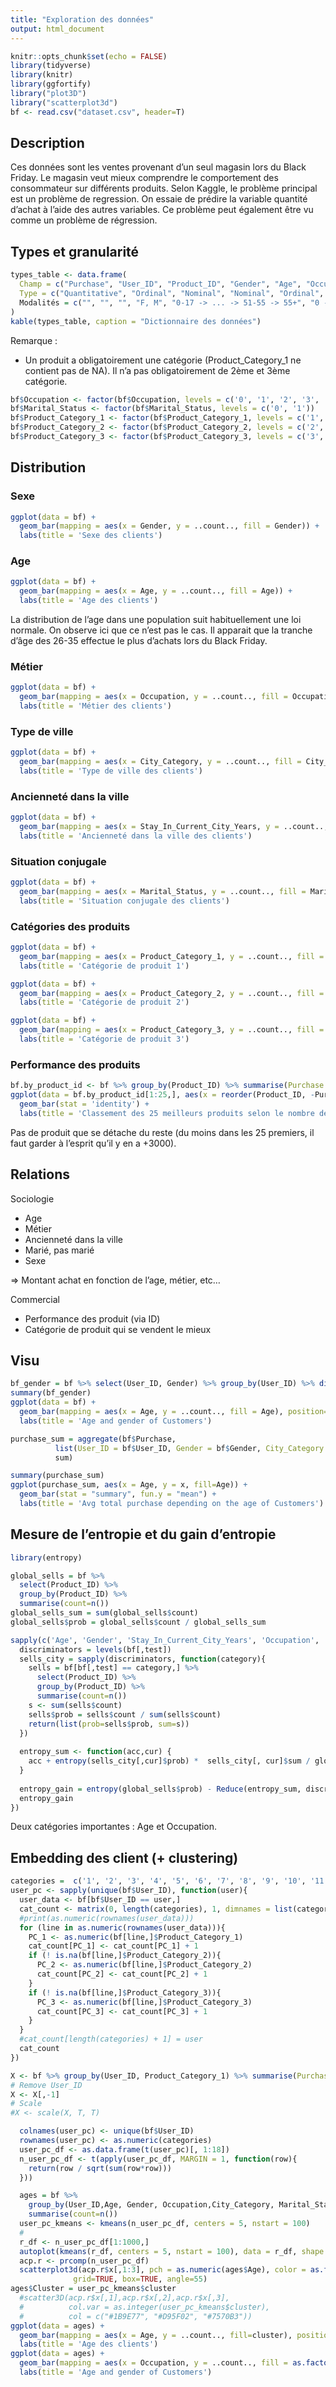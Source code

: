 ```yaml
---
title: "Exploration des données"
output: html_document
---
```


```r
knitr::opts_chunk$set(echo = FALSE)
library(tidyverse)
library(knitr)
library(ggfortify)
library("plot3D")
library("scatterplot3d")
bf <- read.csv("dataset.csv", header=T)
```

## Description
Ces données sont les ventes provenant d'un seul magasin lors du Black Friday.
Le magasin veut mieux comprendre le comportement des consommateur sur différents produits.
Selon Kaggle, le problème principal est un problème de regression. On essaie de prédire la variable quantité d'achat à l'aide des autres variables. Ce problème peut également être vu comme un problème de régression.

## Types et granularité

```r
types_table <- data.frame(
  Champ = c("Purchase", "User_ID", "Product_ID", "Gender", "Age", "Occupation", "City_Category", "Stay_In_Current_City_Years", "Marital_Status", "Product_Category_1", "Product_Category_2", "Product_Category_3"),
  Type = c("Quantitative", "Ordinal", "Nominal", "Nominal", "Ordinal", "Nominal", "Nominal", "Ordinal", "Nominal", "Nominal", "Nominal", "Nominal"),
  Modalités = c("", "", "", "F, M", "0-17 -> ... -> 51-55 -> 55+", "0 -> 20", "A, B, C", "0, 1, 2, 3, 4+", "0, 1", "1 -> 18", "2 -> 18 (avec NA)", "3 -> 18 (avec NA)")
)
kable(types_table, caption = "Dictionnaire des données")
```

Remarque :

- Un produit a obligatoirement une catégorie (Product_Category_1 ne contient pas de NA). Il n'a pas obligatoirement de 2ème et 3ème catégorie.

```r
bf$Occupation <- factor(bf$Occupation, levels = c('0', '1', '2', '3', '4', '5', '6', '7', '8', '9', '10', '11', '12', '13', '14', '15', '16', '17', '18', '19', '20'))
bf$Marital_Status <- factor(bf$Marital_Status, levels = c('0', '1'))
bf$Product_Category_1 <- factor(bf$Product_Category_1, levels = c('1', '2', '3', '4', '5', '6', '7', '8', '9', '10', '11', '12', '13', '14', '15', '16', '17', '18'))
bf$Product_Category_2 <- factor(bf$Product_Category_2, levels = c('2', '3', '4', '5', '6', '7', '8', '9', '10', '11', '12', '13', '14', '15', '16', '17', '18'))
bf$Product_Category_3 <- factor(bf$Product_Category_3, levels = c('3', '4', '5', '6', '7', '8', '9', '10', '11', '12', '13', '14', '15', '16', '17', '18'))
```

## Distribution

### Sexe

```r
ggplot(data = bf) + 
  geom_bar(mapping = aes(x = Gender, y = ..count.., fill = Gender)) + 
  labs(title = 'Sexe des clients')
```

### Age

```r
ggplot(data = bf) + 
  geom_bar(mapping = aes(x = Age, y = ..count.., fill = Age)) + 
  labs(title = 'Age des clients')
```

La distribution de l'age dans une population suit habituellement une loi normale. On observe ici que ce n'est pas le cas. Il apparait que la tranche d'âge des 26-35 effectue le plus d'achats lors du Black Friday.

### Métier

```r
ggplot(data = bf) + 
  geom_bar(mapping = aes(x = Occupation, y = ..count.., fill = Occupation)) + 
  labs(title = 'Métier des clients')
```

### Type de ville

```r
ggplot(data = bf) + 
  geom_bar(mapping = aes(x = City_Category, y = ..count.., fill = City_Category)) + 
  labs(title = 'Type de ville des clients')
```

### Ancienneté dans la ville

```r
ggplot(data = bf) + 
  geom_bar(mapping = aes(x = Stay_In_Current_City_Years, y = ..count.., fill = Stay_In_Current_City_Years)) + 
  labs(title = 'Ancienneté dans la ville des clients')
```

### Situation conjugale

```r
ggplot(data = bf) + 
  geom_bar(mapping = aes(x = Marital_Status, y = ..count.., fill = Marital_Status)) + 
  labs(title = 'Situation conjugale des clients')
```

### Catégories des produits

```r
ggplot(data = bf) + 
  geom_bar(mapping = aes(x = Product_Category_1, y = ..count.., fill = Product_Category_1)) + 
  labs(title = 'Catégorie de produit 1')
```

```r
ggplot(data = bf) + 
  geom_bar(mapping = aes(x = Product_Category_2, y = ..count.., fill = Product_Category_2)) + 
  labs(title = 'Catégorie de produit 2')
```

```r
ggplot(data = bf) + 
  geom_bar(mapping = aes(x = Product_Category_3, y = ..count.., fill = Product_Category_3)) + 
  labs(title = 'Catégorie de produit 3')
```

### Performance des produits

```r
bf.by_product_id <- bf %>% group_by(Product_ID) %>% summarise(Purchase = sum(Purchase)) %>% arrange(desc(Purchase))
ggplot(data = bf.by_product_id[1:25,], aes(x = reorder(Product_ID, -Purchase), y = Purchase)) +
  geom_bar(stat = 'identity') +
  labs(title = 'Classement des 25 meilleurs produits selon le nombre de ventes')
```

Pas de produit que se détache du reste (du moins dans les 25 premiers, il faut garder à l'esprit qu'il y en a +3000).

## Relations

Sociologie

- Age
- Métier
- Ancienneté dans la ville
- Marié, pas marié
- Sexe

=> Montant achat en fonction de l'age, métier, etc...

Commercial

- Performance des produit (via ID)
- Catégorie de produit qui se vendent le mieux

## Visu

```r
bf_gender = bf %>% select(User_ID, Gender) %>% group_by(User_ID) %>% distinct()
summary(bf_gender)
ggplot(data = bf) + 
  geom_bar(mapping = aes(x = Age, y = ..count.., fill = Age), position=position_dodge()) + 
  labs(title = 'Age and gender of Customers')
```

```r
purchase_sum = aggregate(bf$Purchase,
          list(User_ID = bf$User_ID, Gender = bf$Gender, City_Category = bf$City_Category, Age = bf$Age),
          sum)

summary(purchase_sum)
ggplot(purchase_sum, aes(x = Age, y = x, fill=Age)) + 
  geom_bar(stat = "summary", fun.y = "mean") +
  labs(title = 'Avg total purchase depending on the age of Customers')
```


## Mesure de l'entropie et du gain d'entropie

```r
library(entropy)

global_sells = bf %>%
  select(Product_ID) %>%
  group_by(Product_ID) %>%
  summarise(count=n())
global_sells_sum = sum(global_sells$count)
global_sells$prob = global_sells$count / global_sells_sum

sapply(c('Age', 'Gender', 'Stay_In_Current_City_Years', 'Occupation', 'Marital_Status', 'City_Category'), function(test){
  discriminators = levels(bf[,test])
  sells_city = sapply(discriminators, function(category){
    sells = bf[bf[,test] == category,] %>%
      select(Product_ID) %>%
      group_by(Product_ID) %>%
      summarise(count=n())
    s <- sum(sells$count)
    sells$prob = sells$count / sum(sells$count)
    return(list(prob=sells$prob, sum=s))
  })
  
  entropy_sum <- function(acc,cur) {
    acc + entropy(sells_city[,cur]$prob) *  sells_city[, cur]$sum / global_sells_sum # 
  }
  
  entropy_gain = entropy(global_sells$prob) - Reduce(entropy_sum, discriminators, 0)
  entropy_gain
})
```
Deux catégories importantes : Age et Occupation. 

## Embedding des client (+ clustering)

```r
categories =  c('1', '2', '3', '4', '5', '6', '7', '8', '9', '10', '11', '12', '13', '14', '15', '16', '17', '18')
user_pc <- sapply(unique(bf$User_ID), function(user){
  user_data <- bf[bf$User_ID == user,]
  cat_count <- matrix(0, length(categories), 1, dimnames = list(categories, c(user)))
  #print(as.numeric(rownames(user_data)))
  for (line in as.numeric(rownames(user_data))){
    PC_1 <- as.numeric(bf[line,]$Product_Category_1)
    cat_count[PC_1] <- cat_count[PC_1] + 1
    if (! is.na(bf[line,]$Product_Category_2)){
      PC_2 <- as.numeric(bf[line,]$Product_Category_2)
      cat_count[PC_2] <- cat_count[PC_2] + 1
    }
    if (! is.na(bf[line,]$Product_Category_3)){
      PC_3 <- as.numeric(bf[line,]$Product_Category_3)
      cat_count[PC_3] <- cat_count[PC_3] + 1
    }
  }
  #cat_count[length(categories) + 1] = user
  cat_count
})
```
```r
X <- bf %>% group_by(User_ID, Product_Category_1) %>% summarise(Purchase = sum(Purchase)) %>% spread(key = Product_Category_1, value = Purchase, fill = 0)
# Remove User_ID
X <- X[,-1]
# Scale
#X <- scale(X, T, T)
```

```r
  colnames(user_pc) <- unique(bf$User_ID)
  rownames(user_pc) <- as.numeric(categories)
  user_pc_df <- as.data.frame(t(user_pc)[, 1:18])
  n_user_pc_df <- t(apply(user_pc_df, MARGIN = 1, function(row){
    return(row / sqrt(sum(row*row)))
  }))
```
    
```r
  ages = bf %>%
    group_by(User_ID,Age, Gender, Occupation,City_Category, Marital_Status) %>%
    summarise(count=n())
  user_pc_kmeans <- kmeans(n_user_pc_df, centers = 5, nstart = 100)
  #
  r_df <- n_user_pc_df[1:1000,]
  autoplot(kmeans(r_df, centers = 5, nstart = 100), data = r_df, shape = as.factor(ages$Gender[1:1000]))
  acp.r <- prcomp(n_user_pc_df)
  scatterplot3d(acp.r$x[,1:3], pch = as.numeric(ages$Age), color = as.factor(user_pc_kmeans$cluster),
              grid=TRUE, box=TRUE, angle=55)
ages$Cluster = user_pc_kmeans$cluster
  #scatter3D(acp.r$x[,1],acp.r$x[,2],acp.r$x[,3], 
  #          col.var = as.integer(user_pc_kmeans$cluster),
  #          col = c("#1B9E77", "#D95F02", "#7570B3"))
ggplot(data = ages) + 
  geom_bar(mapping = aes(x = Age, y = ..count.., fill=cluster), position=position_dodge()) + 
  labs(title = 'Age des clients')
ggplot(data = ages) + 
  geom_bar(mapping = aes(x = Occupation, y = ..count.., fill = as.factor(Cluster)), position=position_dodge()) + 
  labs(title = 'Age and gender of Customers')
```